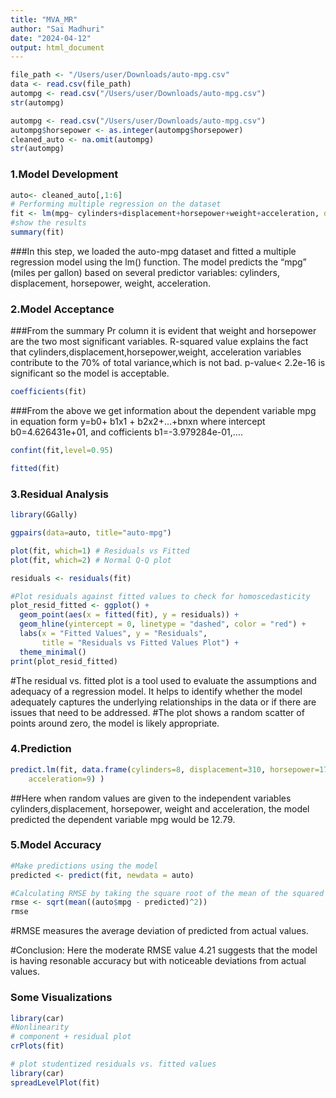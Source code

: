```yaml
---
title: "MVA_MR"
author: "Sai Madhuri"
date: "2024-04-12"
output: html_document
---
```


```r
file_path <- "/Users/user/Downloads/auto-mpg.csv"
data <- read.csv(file_path)
autompg <- read.csv("/Users/user/Downloads/auto-mpg.csv")
str(autompg)
```
```r
autompg <- read.csv("/Users/user/Downloads/auto-mpg.csv")
autompg$horsepower <- as.integer(autompg$horsepower)
cleaned_auto <- na.omit(autompg)
str(autompg)
```



### 1.Model Development
```r
auto<- cleaned_auto[,1:6]
# Performing multiple regression on the dataset
fit <- lm(mpg~ cylinders+displacement+horsepower+weight+acceleration, data=auto)
#show the results
summary(fit)
```

###In this step, we loaded the auto-mpg dataset and fitted a multiple regression model using the lm() function. The model predicts the "mpg" (miles per gallon) based on several predictor variables: cylinders, displacement, horsepower, weight, acceleration.

### 2.Model Acceptance
###From the summary Pr column it is evident that weight and horsepower are the two most significant variables. R-squared value explains the fact that cylinders,displacement,horsepower,weight, acceleration variables contribute to the 70% of total variance,which is not bad. p-value< 2.2e-16 is significant so the model is acceptable.

```r
coefficients(fit)
```

###From the above we get information about the dependent variable mpg in equation form y=b0+ b1x1 + b2x2+...+bnxn where intercept b0=4.626431e+01, and cofficients b1=-3.979284e-01,....

```r
confint(fit,level=0.95)
```
```r
fitted(fit)
```

### 3.Residual Analysis

```r
library(GGally)
```
```r
ggpairs(data=auto, title="auto-mpg")
```

```r
plot(fit, which=1) # Residuals vs Fitted
plot(fit, which=2) # Normal Q-Q plot

```

```r
residuals <- residuals(fit)
```

```r
#Plot residuals against fitted values to check for homoscedasticity
plot_resid_fitted <- ggplot() +
  geom_point(aes(x = fitted(fit), y = residuals)) +
  geom_hline(yintercept = 0, linetype = "dashed", color = "red") +
  labs(x = "Fitted Values", y = "Residuals",
       title = "Residuals vs Fitted Values Plot") +
  theme_minimal()
print(plot_resid_fitted)

```


#The residual vs. fitted plot is a tool used to evaluate the assumptions and adequacy of a regression model. It helps to identify whether the model adequately captures the underlying relationships in the data or if there are issues that need to be addressed.
#The plot shows a random scatter of points around zero, the model is likely appropriate.


### 4.Prediction

```r
predict.lm(fit, data.frame(cylinders=8, displacement=310, horsepower=170, weight=4300,
    acceleration=9) )
```


##Here when random values are given to the independent variables cylinders,displacement, horsepower, weight and acceleration, the model predicted the dependent variable mpg would be 12.79.


### 5.Model Accuracy
```r
#Make predictions using the model
predicted <- predict(fit, newdata = auto)
```

```r
#Calculating RMSE by taking the square root of the mean of the squared differences between the actual values (auto$mpg) and the predicted values (predicted)
rmse <- sqrt(mean((auto$mpg - predicted)^2))
rmse
```

#RMSE measures the average deviation of predicted from actual values.

#Conclusion: Here the moderate RMSE value 4.21 suggests that the model is having resonable accuracy but with noticeable deviations from actual values.

### Some Visualizations

```r
library(car)
#Nonlinearity
# component + residual plot
crPlots(fit)
```



```r
# plot studentized residuals vs. fitted values
library(car)
spreadLevelPlot(fit)
```


